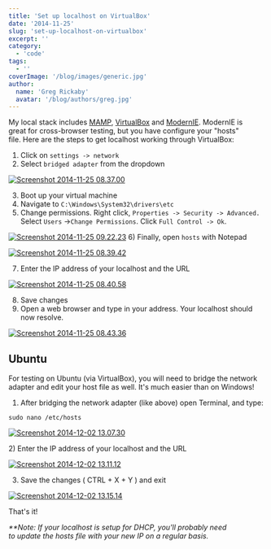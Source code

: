 ```yaml
---
title: 'Set up localhost on VirtualBox'
date: '2014-11-25'
slug: 'set-up-localhost-on-virtualbox'
excerpt: ''
category:
  - 'code'
tags:
  - ''
coverImage: '/blog/images/generic.jpg'
author:
  name: 'Greg Rickaby'
  avatar: '/blog/authors/greg.jpg'
---
```


My local stack includes [MAMP](http://www.mamp.info/en/mamp-pro/), [VirtualBox](https://www.virtualbox.org/) and [ModernIE](https://www.modern.ie/). ModernIE is great for cross-browser testing, but you have configure your "hosts" file. Here are the steps to get localhost working through VirtualBox:

1. Click on `settings -> network`
2. Select `bridged adapter` from the dropdown

[![Screenshot 2014-11-25 08.37.00](/blog/images/Screenshot-2014-11-25-08.37.00.png)](https://gregrickaby.com/wp-content/uploads/2014/11/Screenshot-2014-11-25-08.37.00.png)

3. Boot up your virtual machine
4. Navigate to `C:\Windows\System32\drivers\etc`
5. Change permissions. Right click, `Properties -> Security -> Advanced.` Select `Users` ->`Change Permissions`. Click `Full Control -> Ok`.

[![Screenshot 2014-11-25 09.22.23](/blog/images/Screenshot-2014-11-25-09.22.23.png)](https://gregrickaby.com/wp-content/uploads/2014/11/Screenshot-2014-11-25-09.22.23.png) 6) Finally, open `hosts` with Notepad

[![Screenshot 2014-11-25 08.39.42](/blog/images/Screenshot-2014-11-25-08.39.42.png)](https://gregrickaby.com/wp-content/uploads/2014/11/Screenshot-2014-11-25-08.39.42.png)

7. Enter the IP address of your localhost and the URL

[![Screenshot 2014-11-25 08.40.58](/blog/images/Screenshot-2014-11-25-08.40.58.png)](https://gregrickaby.com/wp-content/uploads/2014/11/Screenshot-2014-11-25-08.40.58.png)

8. Save changes
9. Open a web browser and type in your address. Your localhost should now resolve.

[![Screenshot 2014-11-25 08.43.36](/blog/images/Screenshot-2014-11-25-08.43.36.png)](https://gregrickaby.com/wp-content/uploads/2014/11/Screenshot-2014-11-25-08.43.36.png)

## Ubuntu

For testing on Ubuntu (via VirtualBox), you will need to bridge the network adapter and edit your host file as well. It's much easier than on Windows!

1. After bridging the network adapter (like above) open Terminal, and type:

```
sudo nano /etc/hosts
```

[![Screenshot 2014-12-02 13.07.30](/blog/images/Screenshot-2014-12-02-13.07.30.png)](https://gregrickaby.com/wp-content/uploads/2014/11/Screenshot-2014-12-02-13.07.30.png)

2) Enter the IP address of your localhost and the URL

[![Screenshot 2014-12-02 13.11.12](/blog/images/Screenshot-2014-12-02-13.11.12.png)](https://gregrickaby.com/wp-content/uploads/2014/11/Screenshot-2014-12-02-13.11.12.png)

3. Save the changes ( CTRL + X + Y ) and exit

[![Screenshot 2014-12-02 13.15.14](/blog/images/Screenshot-2014-12-02-13.15.14.png)](https://gregrickaby.com/wp-content/uploads/2014/11/Screenshot-2014-12-02-13.15.14.png)

That's it!

_\*\*Note: If your localhost is setup for DHCP, you'll probably need to update the hosts file with your new IP on a regular basis._
